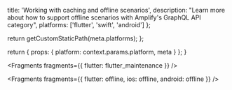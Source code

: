 
  title: 'Working with caching and offline scenarios',
  description: "Learn more about how to support offline scenarios with Amplify's GraphQL API category",
  platforms: ['flutter', 'swift', 'android']
};

  return getCustomStaticPath(meta.platforms);
};

  return {
    props: {
      platform: context.params.platform,
      meta
    }
  };
}


<Fragments fragments={{ flutter: flutter_maintenance }} />


<Fragments fragments={{ flutter: offline, ios: offline, android: offline }} />

